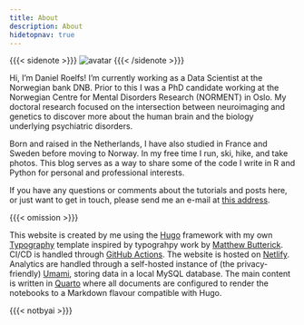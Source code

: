 ```yaml
---
title: About
description: About
hidetopnav: true
---
```


{{{< sidenote >}}}
![avatar](/avatar.png)
{{{< /sidenote >}}}

Hi, I'm Daniel Roelfs! I'm currently working as a Data Scientist at the Norwegian bank DNB. Prior to this I was a PhD candidate working at the Norwegian Centre for Mental Disorders Research (NORMENT) in Oslo. My doctoral research focused on the intersection between neuroimaging and genetics to discover more about the human brain and the biology underlying psychiatric disorders.

Born and raised in the Netherlands, I have also studied in France and Sweden before moving to Norway. In my free time I run, ski, hike, and take photos. This blog serves as a way to share some of the code I write in R and Python for personal and professional interests.

If you have any questions or comments about the tutorials and posts here, or just want to get in touch, please send me an e-mail at [this address](mailto:answer_salt8f@icloud.com).

{{{< omission >}}}

This website is created by me using the [Hugo](https://gohugo.io) framework with my own [Typography](https://danielroelfs.github.io/hugo-theme-typography/) template inspired by typograhpy work by [Matthew Butterick](https://matthewbutterick.com). CI/CD is handled through [GitHub Actions](https://github.com/features/actions). The website is hosted on [Netlify](https://www.netlify.com). Analytics are handled through a self-hosted instance of (the privacy-friendly) [Umami](https://umami.is), storing data in a local MySQL database. The main content is written in [Quarto](https://quarto.org) where all documents are configured to render the notebooks to a Markdown flavour compatible with Hugo.

{{{< notbyai >}}}
